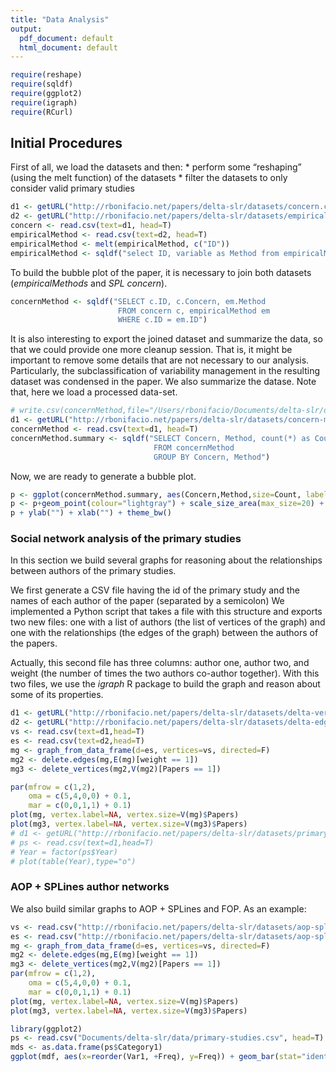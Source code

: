 ```yaml
---
title: "Data Analysis"
output:
  pdf_document: default
  html_document: default
---
```


```r
require(reshape)
require(sqldf)
require(ggplot2)
require(igraph)
require(RCurl)
```

## Initial Procedures

First of all, we load the datasets and then:
   * perform some "reshaping" (using the melt function) of the datasets
   * filter the datasets to only consider valid primary studies

```r
d1 <- getURL("http://rbonifacio.net/papers/delta-slr/datasets/concern.csv")
d2 <- getURL("http://rbonifacio.net/papers/delta-slr/datasets/empirical-method.csv")
concern <- read.csv(text=d1, head=T)
empiricalMethod <- read.csv(text=d2, head=T)
empiricalMethod <- melt(empiricalMethod, c("ID"))
empiricalMethod <- sqldf("select ID, variable as Method from empiricalMethod where value = 'Y'")
```

To build the bubble plot of the paper, it is necessary to join both datasets (*empiricalMethods* and *SPL concern*). 

```r
concernMethod <- sqldf("SELECT c.ID, c.Concern, em.Method 
                        FROM concern c, empiricalMethod em 
                        WHERE c.ID = em.ID")
```

It is also interesting to export the joined dataset and summarize the data, so that we could provide 
one more cleanup session. That is, it might be important to remove some details that are not 
necessary to our analysis. Particularly, the subclassification of variability management in the 
resulting dataset was condensed in the paper. We also summarize the datase. Note that, here we 
load a processed data-set. 

```r
# write.csv(concernMethod,file="/Users/rbonifacio/Documents/delta-slr/data/concern-method.csv")
d1 <- getURL("http://rbonifacio.net/papers/delta-slr/datasets/concern-method.csv")
concernMethod <- read.csv(text=d1, head=T)
concernMethod.summary <- sqldf("SELECT Concern, Method, count(*) as Count 
                                FROM concernMethod 
                                GROUP BY Concern, Method")
```

Now, we are ready to generate a bubble plot. 

```r
p <- ggplot(concernMethod.summary, aes(Concern,Method,size=Count, label=Count))
p <- p+geom_point(colour="lightgray") + scale_size_area(max_size=20) + geom_text(size=5)
p + ylab("") + xlab("") + theme_bw()
```

### Social network analysis of the primary studies 

In this section we build several graphs for reasoning 
about the relationships between authors of 
the primary studies. 

We first generate a CSV file 
having the id of the primary study and the names of each 
author of the paper (separated by a semicolon)
We implemented a Python script that takes a file 
with this structure and exports two new files: one with 
a list of authors (the list of vertices of the 
graph) and one with the relationships (the edges of the 
graph) between the authors of the papers. 

Actually, this second 
file has three columns: author one, author two, 
and weight (the number of times the two authors 
co-author together). With this two files, we 
use the *igraph* R package to build the 
graph and reason about some of its properties. 

```r
d1 <- getURL("http://rbonifacio.net/papers/delta-slr/datasets/delta-vertices.csv")
d2 <- getURL("http://rbonifacio.net/papers/delta-slr/datasets/delta-edges.csv")
vs <- read.csv(text=d1,head=T)
es <- read.csv(text=d2,head=T)
mg <- graph_from_data_frame(d=es, vertices=vs, directed=F)
mg2 <- delete.edges(mg,E(mg)[weight == 1])
mg3 <- delete_vertices(mg2,V(mg2)[Papers == 1])

par(mfrow = c(1,2),
    oma = c(5,4,0,0) + 0.1,
    mar = c(0,0,1,1) + 0.1)
plot(mg, vertex.label=NA, vertex.size=V(mg)$Papers)
plot(mg3, vertex.label=NA, vertex.size=V(mg3)$Papers)
# d1 <- getURL("http://rbonifacio.net/papers/delta-slr/datasets/primary-studies")
# ps <- read.csv(text=d1,head=T)
# Year = factor(ps$Year)
# plot(table(Year),type="o")
```


### AOP + SPLines author networks

We also build similar graphs to AOP + SPLines and FOP. As an example: 

```r
vs <- read.csv("http://rbonifacio.net/papers/delta-slr/datasets/aop-spl-vertices.csv", head=T)
es <- read.csv("http://rbonifacio.net/papers/delta-slr/datasets/aop-spl-edges.csv",head=T)
mg <- graph_from_data_frame(d=es, vertices=vs, directed=F)
mg2 <- delete.edges(mg,E(mg)[weight == 1])
mg3 <- delete_vertices(mg2,V(mg2)[Papers == 1])
par(mfrow = c(1,2),
    oma = c(5,4,0,0) + 0.1,
    mar = c(0,0,1,1) + 0.1)
plot(mg, vertex.label=NA, vertex.size=V(mg)$Papers)
plot(mg3, vertex.label=NA, vertex.size=V(mg3)$Papers)
```

```r
library(ggplot2)
ps <- read.csv("Documents/delta-slr/data/primary-studies.csv", head=T)
mds <- as.data.frame(ps$Category1)
ggplot(mdf, aes(x=reorder(Var1, +Freq), y=Freq)) + geom_bar(stat="identity",fill="#FFCC99",colour="black") + xlab("") + ylab("")
```